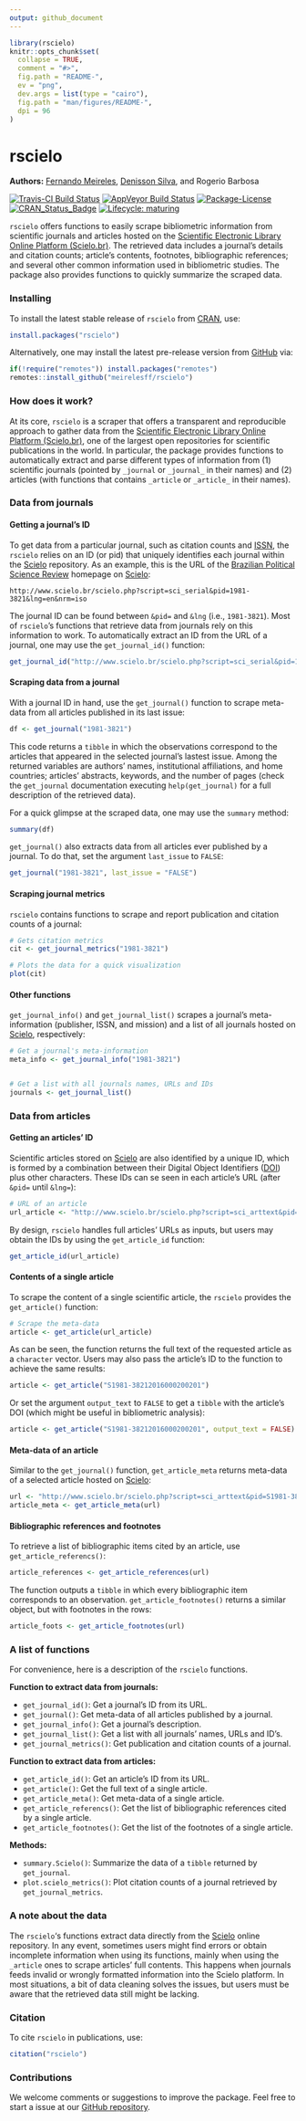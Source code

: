 ```yaml
---
output: github_document
---
```


```r
library(rscielo)
knitr::opts_chunk$set(
  collapse = TRUE,
  comment = "#>",
  fig.path = "README-",
  ev = "png", 
  dev.args = list(type = "cairo"),
  fig.path = "man/figures/README-",
  dpi = 96
)
```

rscielo
=====

**Authors:** [Fernando Meireles](https://fmeireles.com/), [Denisson Silva](http://denissonsilva.com/), and Rogerio Barbosa<br/>

[![Travis-CI Build Status](https://travis-ci.org/meirelesff/rScielo.svg?branch=master)](https://travis-ci.org/meirelesff/rScielo) [![AppVeyor Build Status](https://ci.appveyor.com/api/projects/status/github/meirelesff/rScielo?branch=master&svg=true)](https://ci.appveyor.com/project/meirelesff/rScielo) [![Package-License](https://img.shields.io/badge/license-GPL%20%28%3E=%202%29-brightgreen.svg?style=flat)](http://www.gnu.org/licenses/gpl-2.0.html) [![CRAN_Status_Badge](http://www.r-pkg.org/badges/version/rscielo)](https://cran.r-project.org/package=rscielo)
[![Lifecycle: maturing](https://img.shields.io/badge/lifecycle-maturing-blue.svg)](https://www.tidyverse.org/lifecycle/#maturing)

`rscielo` offers functions to easily scrape bibliometric information from scientific journals and articles hosted on the [Scientific Electronic Library Online Platform (Scielo.br)](http://www.scielo.br/). The retrieved data includes a journal’s details and citation counts; article’s contents, footnotes, bibliographic references; and several other common information used in bibliometric studies. The package also provides functions to quickly summarize the scraped data.


### Installing

To install the latest stable release of `rscielo` from [CRAN](https://cran.r-project.org/), use:

```r
install.packages("rscielo")
```

Alternatively, one may install the latest pre-release version from [GitHub](https://github.com/) via:

```r
if(!require("remotes")) install.packages("remotes")
remotes::install_github("meirelesff/rscielo")
```


### How does it work?

At its core, `rscielo` is a scraper that offers a transparent and reproducible approach to gather data from the [Scientific Electronic Library Online Platform (Scielo.br)](http://www.scielo.br/), one of the largest open repositories for scientific publications in the world. In particular, the package provides functions to automatically extract and parse different types of information from (1) scientific journals (pointed by `_journal` or `_journal_` in their names)  and (2) articles (with functions that contains `_article` or `_article_` in their names). 



### Data from journals

#### Getting a journal's ID

To get data from a particular journal, such as citation counts and [ISSN](https://en.wikipedia.org/wiki/International_Standard_Serial_Number), the  `rscielo` relies on an ID (or pid) that uniquely identifies each journal within the [Scielo](http://www.scielo.br/) repository. As an example, this is the URL of the [Brazilian Political Science Review](http://www.scielo.br/bpsr/) homepage on [Scielo](http://www.scielo.br/):

```
http://www.scielo.br/scielo.php?script=sci_serial&pid=1981-3821&lng=en&nrm=iso
```

The journal ID can be found between `&pid=` and `&lng` (i.e., `1981-3821`). Most of `rscielo`'s functions that retrieve data from journals rely on this information to work. To automatically extract an ID from the URL of a journal, one may use the `get_journal_id()` function:

```r
get_journal_id("http://www.scielo.br/scielo.php?script=sci_serial&pid=1981-3821&lng=en&nrm=iso")
```


#### Scraping data from a journal

With a journal ID in hand, use the `get_journal()` function to scrape meta-data from all articles published in its last issue:

```r
df <- get_journal("1981-3821")
```

This code returns a `tibble` in which the observations correspond to the articles that appeared in the selected journal's lastest issue. Among the returned variables are authors' names, institutional affiliations, and home countries; articles' abstracts, keywords, and the number of pages (check the `get_journal` documentation executing `help(get_journal)` for a full description of the retrieved data).

For a quick glimpse at the scraped data, one may use the `summary` method:


```r
summary(df)
```


`get_journal()` also extracts data from all articles ever published by a journal. To do that, set the argument `last_issue` to `FALSE`:


```r
get_journal("1981-3821", last_issue = "FALSE")
```


#### Scraping journal metrics

`rscielo` contains functions to scrape and report publication and citation counts of a journal:

```r
# Gets citation metrics
cit <- get_journal_metrics("1981-3821")

# Plots the data for a quick visualization
plot(cit)

```


#### Other functions

`get_journal_info()` and `get_journal_list()` scrapes a journal's meta-information (publisher, ISSN, and mission) and a list of all journals hosted on [Scielo](http://www.scielo.br/), respectively:

```r
# Get a journal's meta-information
meta_info <- get_journal_info("1981-3821")


# Get a list with all journals names, URLs and IDs
journals <- get_journal_list()
```



### Data from articles

#### Getting an articles' ID

Scientific articles stored on [Scielo](http://www.scielo.br/) are also identified by a unique ID, which is formed by a combination between their Digital Object Identifiers ([DOI](https://en.wikipedia.org/wiki/Digital_object_identifier)) plus other characters. These IDs can se seen in each article's URL (after `&pid=` until `&lng=`):

```r
# URL of an article
url_article <- "http://www.scielo.br/scielo.php?script=sci_arttext&pid=S1981-38212016000200201&lng=en&nrm=iso&tlng=en"
```

By design, `rscielo` handles full articles' URLs as inputs, but users may obtain the IDs by using the `get_article_id` function:

```r
get_article_id(url_article)
```


#### Contents of a single article

To scrape the content of a single scientific article, the `rscielo` provides the `get_article()` function:


```r
# Scrape the meta-data
article <- get_article(url_article)
```

As can be seen, the function returns the full text of the requested article as a `character` vector. Users may also pass the article's ID to the function to achieve the same results:

```r
article <- get_article("S1981-38212016000200201")
```

Or set the argument `output_text` to `FALSE` to get a `tibble` with the article's DOI (which might be useful in bibliometric analysis):

```r
article <- get_article("S1981-38212016000200201", output_text = FALSE)
```


#### Meta-data of an article

Similar to the `get_journal()` function, `get_article_meta` returns meta-data of a selected article hosted on [Scielo](http://www.scielo.br/):

```r
url <- "http://www.scielo.br/scielo.php?script=sci_arttext&pid=S1981-38212016000200201&lng=en&nrm=iso&tlng=en"
article_meta <- get_article_meta(url)
```


#### Bibliographic references and footnotes

To retrieve a list of bibliographic items cited by an article, use `get_article_referencs()`:

```r
article_references <- get_article_references(url)
```

The function outputs a `tibble` in which every bibliographic item corresponds to an observation. `get_article_footnotes()` returns a similar object, but with footnotes in the rows:


```r
article_foots <- get_article_footnotes(url)
```


### A list of functions

For convenience, here is a description of the `rscielo` functions.

**Function to extract data from journals:**

* `get_journal_id()`: Get a journal's ID from its URL.
* `get_journal()`: Get meta-data of all articles published by a journal.
* `get_journal_info()`: Get a journal's description.
* `get_journal_list()`: Get a list with all journals' names, URLs and ID's.
* `get_journal_metrics()`: Get publication and citation counts of a journal.

**Function to extract data from articles:**

* `get_article_id()`: Get an article's ID from its URL.
* `get_article()`: Get the full text of a single article.
* `get_article_meta()`: Get meta-data of a single article.
* `get_article_referencs()`: Get the list of bibliographic references cited by a single article.
* `get_article_footnotes()`: Get the list of the footnotes of a single article.

**Methods:**

* `summary.Scielo()`: Summarize the data of a `tibble` returned by `get_journal`.
* `plot.scielo_metrics()`: Plot citation counts of a journal retrieved by `get_journal_metrics`.


### A note about the data

The `rscielo`'s functions extract data directly from the [Scielo](http://www.scielo.br/) online repository. In any event, sometimes users might find errors or obtain incomplete information when using its functions, mainly when using the `_article` ones to scrape articles' full contents. This happens when journals feeds invalid or wrongly formatted information into the Scielo platform. In most situations, a bit of data cleaning solves the issues, but users must be aware that the retrieved data still might be lacking.



### Citation

To cite `rscielo` in publications, use:

```r
citation("rscielo")
```


### Contributions

We welcome comments or suggestions to improve the package. Feel free to start a issue at our [GitHub repository](https://github.com/meirelesff/rscielo).









